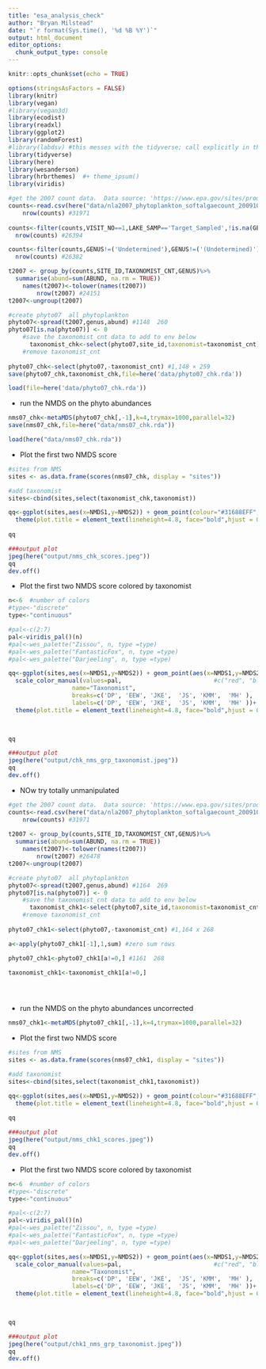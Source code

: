 ```yaml
---
title: "esa_analysis_check"
author: "Bryan Milstead"
date: "`r format(Sys.time(), '%d %B %Y')`"
output: html_document
editor_options: 
  chunk_output_type: console
---
```


```r
knitr::opts_chunk$set(echo = TRUE)

options(stringsAsFactors = FALSE) 
library(knitr)
library(vegan)
#library(vegan3d)
library(ecodist)
library(readxl)
library(ggplot2)
library(randomForest)
#library(labdsv) #this messes with the tidyverse; call explicitly in the indicator species analysis
library(tidyverse)
library(here)
library(wesanderson)
library(hrbrthemes)  #+ theme_ipsum()
library(viridis)
```


```r

#get the 2007 count data.  Data source: 'https://www.epa.gov/sites/production/files/2014-10/nla2007_phytoplankton_softalgaecount_20091023.csv'
counts<-read.csv(here("data/nla2007_phytoplankton_softalgaecount_20091023.csv"),na.strings=c("NA",""," "))
    nrow(counts) #31971
    
counts<-filter(counts,VISIT_NO==1,LAKE_SAMP=='Target_Sampled',!is.na(GENUS))
  nrow(counts) #26394

counts<-filter(counts,GENUS!=('Undetermined'),GENUS!=('(Undetermined)'),GENUS!="Dinobryon (empty lorica)",GENUS!="Encapsulating Chrysophyte")
  nrow(counts) #26382

t2007 <- group_by(counts,SITE_ID,TAXONOMIST_CNT,GENUS)%>%
  summarise(abund=sum(ABUND, na.rm = TRUE))
    names(t2007)<-tolower(names(t2007))
        nrow(t2007) #24151
t2007<-ungroup(t2007)

#create phyto07  all phytoplankton
phyto07<-spread(t2007,genus,abund) #1148  260
phyto07[is.na(phyto07)] <- 0 
    #save the taxonomist_cnt data to add to env below
      taxonomist_chk<-select(phyto07,site_id,taxonomist=taxonomist_cnt)%>%mutate(taxonomist=ifelse(taxonomist=="Dawn Perkins","DP",taxonomist))
    #remove taxonomist_cnt
      
phyto07_chk<-select(phyto07,-taxonomist_cnt) #1,148 × 259
save(phyto07_chk,taxonomist_chk,file=here('data/phyto07_chk.rda'))

```

```r
load(file=here('data/phyto07_chk.rda'))

```

* run the NMDS on the phyto abundances 
```r
nms07_chk<-metaMDS(phyto07_chk[,-1],k=4,trymax=1000,parallel=32)
save(nms07_chk,file=here("data/nms07_chk.rda"))
```

```r
load(here("data/nms07_chk.rda"))
```

* Plot the first two NMDS score

```r
#sites from NMS
sites <- as.data.frame(scores(nms07_chk, display = "sites"))

#add taxonomist
sites<-cbind(sites,select(taxonomist_chk,taxonomist))

qq<-ggplot(sites,aes(x=NMDS1,y=NMDS2)) + geom_point(colour="#31688EFF",size=3) + ggtitle("Rerun of Plot of NMDS Scores")+
  theme(plot.title = element_text(lineheight=4.8, face="bold",hjust = 0.5))
                               
qq 

###output plot
jpeg(here("output/nms_chk_scores.jpeg")) 
qq
dev.off()

```

* Plot the first two NMDS score colored by taxonomist

```r
n<-6  #number of colors
#type<-"discrete"
type<-"continuous"

#pal<-c(2:7)
pal<-viridis_pal()(n)
#pal<-wes_palette("Zissou", n, type =type)
#pal<-wes_palette("FantasticFox", n, type =type)
#pal<-wes_palette("Darjeeling", n, type =type)

qq<-ggplot(sites,aes(x=NMDS1,y=NMDS2)) + geom_point(aes(x=NMDS1,y=NMDS2,col=factor(taxonomist)),size=3) + ggtitle("Rerun of NMDS Scores Colored by Taxonomist ")+
  scale_color_manual(values=pal,                          #c("red", "blue","orange"), 
                  name="Taxonomist",
                  breaks=c('DP', 'EEW', 'JKE',  'JS', 'KMM',  'MH' ),
                  labels=c('DP', 'EEW', 'JKE',  'JS', 'KMM',  'MH' ))+
  theme(plot.title = element_text(lineheight=4.8, face="bold",hjust = 0.5))


                               
qq 

###output plot
jpeg(here("output/chk_nms_grp_taxonomist.jpeg")) 
qq
dev.off()

```


* NOw try totally unmanipulated

```r

#get the 2007 count data.  Data source: 'https://www.epa.gov/sites/production/files/2014-10/nla2007_phytoplankton_softalgaecount_20091023.csv'
counts<-read.csv(here("data/nla2007_phytoplankton_softalgaecount_20091023.csv"),na.strings=c("NA",""," "))
    nrow(counts) #31971
    
t2007 <- group_by(counts,SITE_ID,TAXONOMIST_CNT,GENUS)%>%
  summarise(abund=sum(ABUND, na.rm = TRUE))
    names(t2007)<-tolower(names(t2007))
        nrow(t2007) #26478
t2007<-ungroup(t2007)

#create phyto07  all phytoplankton
phyto07<-spread(t2007,genus,abund) #1164  269
phyto07[is.na(phyto07)] <- 0 
    #save the taxonomist_cnt data to add to env below
      taxonomist_chk1<-select(phyto07,site_id,taxonomist=taxonomist_cnt)%>%mutate(taxonomist=ifelse(taxonomist=="Dawn Perkins","DP",taxonomist))
    #remove taxonomist_cnt
      
phyto07_chk1<-select(phyto07,-taxonomist_cnt) #1,164 x 268

a<-apply(phyto07_chk1[-1],1,sum) #zero sum rows

phyto07_chk1<-phyto07_chk1[a!=0,] #1161  268

taxonomist_chk1<-taxonomist_chk1[a!=0,]





```

* run the NMDS on the phyto abundances uncorrected
```r
nms07_chk1<-metaMDS(phyto07_chk1[,-1],k=4,trymax=1000,parallel=32)

```

* Plot the first two NMDS score

```r
#sites from NMS
sites <- as.data.frame(scores(nms07_chk1, display = "sites"))

#add taxonomist
sites<-cbind(sites,select(taxonomist_chk1,taxonomist))

qq<-ggplot(sites,aes(x=NMDS1,y=NMDS2)) + geom_point(colour="#31688EFF",size=3) + ggtitle("Rerun of Plot of NMDS Scores")+
  theme(plot.title = element_text(lineheight=4.8, face="bold",hjust = 0.5))
                               
qq 

###output plot
jpeg(here("output/nms_chk1_scores.jpeg")) 
qq
dev.off()

```

* Plot the first two NMDS score colored by taxonomist

```r
n<-6  #number of colors
#type<-"discrete"
type<-"continuous"

#pal<-c(2:7)
pal<-viridis_pal()(n)
#pal<-wes_palette("Zissou", n, type =type)
#pal<-wes_palette("FantasticFox", n, type =type)
#pal<-wes_palette("Darjeeling", n, type =type)

qq<-ggplot(sites,aes(x=NMDS1,y=NMDS2)) + geom_point(aes(x=NMDS1,y=NMDS2,col=factor(taxonomist)),size=3) + ggtitle("Rerun of NMDS Scores Colored by Taxonomist ")+
  scale_color_manual(values=pal,                          #c("red", "blue","orange"), 
                  name="Taxonomist",
                  breaks=c('DP', 'EEW', 'JKE',  'JS', 'KMM',  'MH' ),
                  labels=c('DP', 'EEW', 'JKE',  'JS', 'KMM',  'MH' ))+
  theme(plot.title = element_text(lineheight=4.8, face="bold",hjust = 0.5))


                               
qq 

###output plot
jpeg(here("output/chk1_nms_grp_taxonomist.jpeg")) 
qq
dev.off()

```

